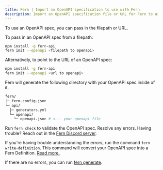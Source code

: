 ```yaml
---
title: Fern | Import an OpenAPI specification to use with Fern
description: Import an OpenAPI specification file or URL for Fern to use when generating SDKs and documentation for your API.
---
```


To use an OpenAPI spec, you can pass in the filepath or URL. 

To pass in an OpenAPI spec from a filepath:

```bash
npm install -g fern-api
fern init --openapi <filepath to openapi>
```

Alternatively, to point to the URL of an OpenAPI spec:

```bash
npm install -g fern-api
fern init --openapi <url to openapi>

```

Fern will generate the following directory with your OpenAPI spec inside of it.

```bash
fern/
├─ fern.config.json
└─ api/
  ├─ generators.yml
  └─ openapi/
    └─ openapi.json # <--- your openapi file
```

Run `fern check` to validate the OpenAPI spec. Resolve any errors. 
Having trouble? Reach out in the [Fern Discord server](https://discord.com/invite/JkkXumPzcG). 

If you're having trouble understanding the errors, run the command `fern write-definition`.
This command will convert your OpenAPI spec into a Fern Definition. 
[Read more.](/overview/cli/fern-write-definition)

If there are no errors, you can run [fern generate](/overview/cli/fern-generate).
